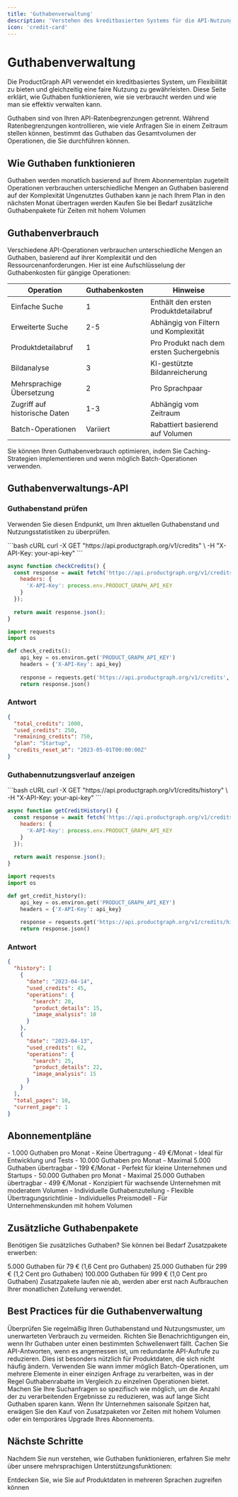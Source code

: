 ```yaml
---
title: 'Guthabenverwaltung'
description: 'Verstehen des kreditbasierten Systems für die API-Nutzung'
icon: 'credit-card'
---
```


# Guthabenverwaltung

Die ProductGraph API verwendet ein kreditbasiertes System, um Flexibilität zu bieten und gleichzeitig eine faire Nutzung zu gewährleisten. Diese Seite erklärt, wie Guthaben funktionieren, wie sie verbraucht werden und wie man sie effektiv verwalten kann.

<Note>
Guthaben sind von Ihren API-Ratenbegrenzungen getrennt. Während Ratenbegrenzungen kontrollieren, wie viele Anfragen Sie in einem Zeitraum stellen können, bestimmt das Guthaben das Gesamtvolumen der Operationen, die Sie durchführen können.
</Note>

## Wie Guthaben funktionieren

<CardGroup cols={2}>
  <Card title="Abonnementzuteilung" icon="calendar" color="#3B82F6">
    Guthaben werden monatlich basierend auf Ihrem Abonnementplan zugeteilt
  </Card>
  <Card title="Verbrauchsmodell" icon="chart-simple" color="#10B981">
    Operationen verbrauchen unterschiedliche Mengen an Guthaben basierend auf der Komplexität
  </Card>
  <Card title="Übertragungsrichtlinie" icon="arrows-rotate" color="#F59E0B">
    Ungenutztes Guthaben kann je nach Ihrem Plan in den nächsten Monat übertragen werden
  </Card>
  <Card title="Zusatzpakete" icon="plus" color="#8B5CF6">
    Kaufen Sie bei Bedarf zusätzliche Guthabenpakete für Zeiten mit hohem Volumen
  </Card>
</CardGroup>

## Guthabenverbrauch

Verschiedene API-Operationen verbrauchen unterschiedliche Mengen an Guthaben, basierend auf ihrer Komplexität und den Ressourcenanforderungen. Hier ist eine Aufschlüsselung der Guthabenkosten für gängige Operationen:

<Table>
  <Thead>
    <Tr>
      <Th>Operation</Th>
      <Th>Guthabenkosten</Th>
      <Th>Hinweise</Th>
    </Tr>
  </Thead>
  <Tbody>
    <Tr>
      <Td>Einfache Suche</Td>
      <Td>1</Td>
      <Td>Enthält den ersten Produktdetailabruf</Td>
    </Tr>
    <Tr>
      <Td>Erweiterte Suche</Td>
      <Td>2-5</Td>
      <Td>Abhängig von Filtern und Komplexität</Td>
    </Tr>
    <Tr>
      <Td>Produktdetailabruf</Td>
      <Td>1</Td>
      <Td>Pro Produkt nach dem ersten Suchergebnis</Td>
    </Tr>
    <Tr>
      <Td>Bildanalyse</Td>
      <Td>3</Td>
      <Td>KI-gestützte Bildanreicherung</Td>
    </Tr>
    <Tr>
      <Td>Mehrsprachige Übersetzung</Td>
      <Td>2</Td>
      <Td>Pro Sprachpaar</Td>
    </Tr>
    <Tr>
      <Td>Zugriff auf historische Daten</Td>
      <Td>1-3</Td>
      <Td>Abhängig vom Zeitraum</Td>
    </Tr>
    <Tr>
      <Td>Batch-Operationen</Td>
      <Td>Variiert</Td>
      <Td>Rabattiert basierend auf Volumen</Td>
    </Tr>
  </Tbody>
</Table>

<Tip>
Sie können Ihren Guthabenverbrauch optimieren, indem Sie Caching-Strategien implementieren und wenn möglich Batch-Operationen verwenden.
</Tip>

## Guthabenverwaltungs-API

### Guthabenstand prüfen

Verwenden Sie diesen Endpunkt, um Ihren aktuellen Guthabenstand und Nutzungsstatistiken zu überprüfen.

<CodeGroup>
```bash cURL
curl -X GET "https://api.productgraph.org/v1/credits" \
  -H "X-API-Key: your-api-key"
```

```javascript JavaScript
async function checkCredits() {
  const response = await fetch('https://api.productgraph.org/v1/credits', {
    headers: {
      'X-API-Key': process.env.PRODUCT_GRAPH_API_KEY
    }
  });
  
  return await response.json();
}
```

```python Python
import requests
import os

def check_credits():
    api_key = os.environ.get('PRODUCT_GRAPH_API_KEY')
    headers = {'X-API-Key': api_key}
    
    response = requests.get('https://api.productgraph.org/v1/credits', headers=headers)
    return response.json()
```
</CodeGroup>

### Antwort

```json
{
  "total_credits": 1000,
  "used_credits": 250,
  "remaining_credits": 750,
  "plan": "Startup",
  "credits_reset_at": "2023-05-01T00:00:00Z"
}
```

### Guthabennutzungsverlauf anzeigen

<CodeGroup>
```bash cURL
curl -X GET "https://api.productgraph.org/v1/credits/history" \
  -H "X-API-Key: your-api-key"
```

```javascript JavaScript
async function getCreditHistory() {
  const response = await fetch('https://api.productgraph.org/v1/credits/history', {
    headers: {
      'X-API-Key': process.env.PRODUCT_GRAPH_API_KEY
    }
  });
  
  return await response.json();
}
```

```python Python
import requests
import os

def get_credit_history():
    api_key = os.environ.get('PRODUCT_GRAPH_API_KEY')
    headers = {'X-API-Key': api_key}
    
    response = requests.get('https://api.productgraph.org/v1/credits/history', headers=headers)
    return response.json()
```
</CodeGroup>

### Antwort

```json
{
  "history": [
    {
      "date": "2023-04-14",
      "used_credits": 45,
      "operations": {
        "search": 20,
        "product_details": 15,
        "image_analysis": 10
      }
    },
    {
      "date": "2023-04-13",
      "used_credits": 62,
      "operations": {
        "search": 25,
        "product_details": 22,
        "image_analysis": 15
      }
    }
  ],
  "total_pages": 10,
  "current_page": 1
}
```

## Abonnementpläne

<Tabs>
  <Tab title="Developer">
    <Card>
      - 1.000 Guthaben pro Monat
      - Keine Übertragung
      - 49 €/Monat
      - Ideal für Entwicklung und Tests
    </Card>
  </Tab>
  <Tab title="Startup">
    <Card>
      - 10.000 Guthaben pro Monat
      - Maximal 5.000 Guthaben übertragbar
      - 199 €/Monat
      - Perfekt für kleine Unternehmen und Startups
    </Card>
  </Tab>
  <Tab title="Business">
    <Card>
      - 50.000 Guthaben pro Monat
      - Maximal 25.000 Guthaben übertragbar
      - 499 €/Monat
      - Konzipiert für wachsende Unternehmen mit moderatem Volumen
    </Card>
  </Tab>
  <Tab title="Enterprise">
    <Card>
      - Individuelle Guthabenzuteilung
      - Flexible Übertragungsrichtlinie
      - Individuelles Preismodell
      - Für Unternehmenskunden mit hohem Volumen
    </Card>
  </Tab>
</Tabs>

## Zusätzliche Guthabenpakete

Benötigen Sie zusätzliches Guthaben? Sie können bei Bedarf Zusatzpakete erwerben:

<CardGroup cols={3}>
  <Card title="Kleines Paket" icon="box" color="#4F46E5">
    5.000 Guthaben für 79 € (1,6 Cent pro Guthaben)
  </Card>
  <Card title="Mittleres Paket" icon="boxes-stacked" color="#4F46E5">
    25.000 Guthaben für 299 € (1,2 Cent pro Guthaben)
  </Card>
  <Card title="Großes Paket" icon="warehouse" color="#4F46E5">
    100.000 Guthaben für 999 € (1,0 Cent pro Guthaben)
  </Card>
</CardGroup>

<Note>
Zusatzpakete laufen nie ab, werden aber erst nach Aufbrauchen Ihrer monatlichen Zuteilung verwendet.
</Note>

## Best Practices für die Guthabenverwaltung

<AccordionGroup>
  <Accordion title="Überwachen Sie Ihren Guthabenverbrauch">
    Überprüfen Sie regelmäßig Ihren Guthabenstand und Nutzungsmuster, um unerwarteten Verbrauch zu vermeiden. Richten Sie Benachrichtigungen ein, wenn Ihr Guthaben unter einen bestimmten Schwellenwert fällt.
  </Accordion>
  <Accordion title="Caching implementieren">
    Cachen Sie API-Antworten, wenn es angemessen ist, um redundante API-Aufrufe zu reduzieren. Dies ist besonders nützlich für Produktdaten, die sich nicht häufig ändern.
  </Accordion>
  <Accordion title="Batch-Operationen verwenden">
    Verwenden Sie wann immer möglich Batch-Operationen, um mehrere Elemente in einer einzigen Anfrage zu verarbeiten, was in der Regel Guthabenrabatte im Vergleich zu einzelnen Operationen bietet.
  </Accordion>
  <Accordion title="Suchanfragen optimieren">
    Machen Sie Ihre Suchanfragen so spezifisch wie möglich, um die Anzahl der zu verarbeitenden Ergebnisse zu reduzieren, was auf lange Sicht Guthaben sparen kann.
  </Accordion>
  <Accordion title="Planung für saisonales Volumen">
    Wenn Ihr Unternehmen saisonale Spitzen hat, erwägen Sie den Kauf von Zusatzpaketen vor Zeiten mit hohem Volumen oder ein temporäres Upgrade Ihres Abonnements.
  </Accordion>
</AccordionGroup>

## Nächste Schritte

Nachdem Sie nun verstehen, wie Guthaben funktionieren, erfahren Sie mehr über unsere mehrsprachigen Unterstützungsfunktionen:

<Card title="Mehrsprachige Unterstützung" icon="language" href="/de/product-graph/multilanguage">
  Entdecken Sie, wie Sie auf Produktdaten in mehreren Sprachen zugreifen können
</Card>
